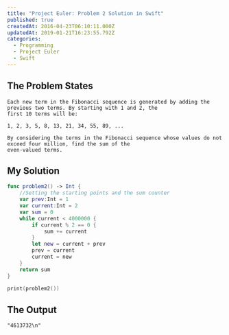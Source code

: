 ```yaml
---
title: "Project Euler: Problem 2 Solution in Swift"
published: true
createdAt: 2016-04-23T06:10:11.000Z
updatedAt: 2019-01-21T16:23:55.792Z
categories:
  - Programming
  - Project Euler
  - Swift
---
```


## The Problem States

```text
Each new term in the Fibonacci sequence is generated by adding the previous two terms. By starting with 1 and 2, the
first 10 terms will be:

1, 2, 3, 5, 8, 13, 21, 34, 55, 89, ...

By considering the terms in the Fibonacci sequence whose values do not exceed four million, find the sum of the
even-valued terms.
```

## My Solution

```swift
func problem2() -> Int {
    //Setting the starting points and the sum counter
    var prev:Int = 1
    var current:Int = 2
    var sum = 0
    while current < 4000000 {
        if current % 2 == 0 {
            sum += current
        }
        let new = current + prev
        prev = current
        current = new
    }
    return sum
}

print(problem2())
```

## The Output

```text
"4613732\n"
```
